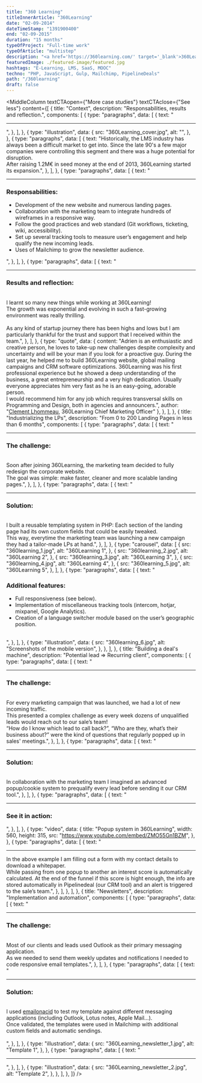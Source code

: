```yaml
---
title: "360 Learning"
titleInnerArticle: "360Learning"
date: "02-09-2014"
dateTimeStamp: "1391900400"
end: "02-09-2015"
duration: "15 months"
typeOfProject: "Full-time work"
typeOfArticle: "multistep"
description: "<a href='https://360learning.com/' target='_blank'>360Learning</a> is a LMS (Learning Management System) designed to help companies boost their internal employee’s training program. Packaged as a SaaS (Software as a Service), they are now one of the world’s leaders in the industry.<br><br>I joined the company in 2013 as a frontend developer and therefore was part of this incredible adventure at the very beginning.<br><br><b>Key outcomes:</b></b><ul><li>Coded the client-facing website and landing pages.</li><li>Technical setup of lead funnels.</li><li>These changes helped converting new clients and signing new deals (from 50k€ ARR to 1.5M€ ARR).</li></ul>"
featuredImage: ./featured-image/featured.jpg
hashtags: "E-Learning, LMS, SaaS, MOOC"
techno: "PHP, JavaScript, Gulp, Mailchimp, PipelineDeals"
path: "/360learning"
draft: false
---
```


<MiddleColumn
	textCTAopen={"More case studies"}
	textCTAclose={"See less"}
	content={[
		{
			title: "Context",
			description: "Responsabilities, results and reflection.",
			components: [
				{
					type: "paragraphs",
					data: [
						{
							text: "<hr>",
						},
					],
				},
				{
					type: "illustration",
					data: {
						src: "360Learning_cover.jpg",
						alt: "",
					},
				},
				{
					type: "paragraphs",
					data: [
						{
							text: "Historically, the LMS industry has always been a difficult market to get into. Since the late 90's a few major companies were controlling this segment and there was a huge potential for disruption.<br>After raising 1.2M€ in seed money at the end of 2013, 360Learning started its expansion.",
						},
					],
				},
				{
					type: "paragraphs",
					data: [
						{
							text: "<hr><h3>Responsabilities:</h3><ul><li>Development of the new website and numerous landing pages.</li><li>Collaboration with the marketing team to integrate hundreds of wireframes in a responsive way.</li><li>Follow the good practices and web standard (Git workflows, ticketing, wiki, accessibility).</li><li>Set up several tracking tools to measure user’s engagement and help qualify the new incoming leads.</li><li>Uses of Mailchimp to grow the newsletter audience.</li></ul>",
						},
					],
				},
				{
					type: "paragraphs",
					data: [
						{
							text: "<hr><h3>Results and reflection:</h3><br>I learnt so many new things while working at 360Learning!<br>The growth was exponential and evolving in such a fast-growing environment was really thrilling.<br><br>As any kind of startup journey there has been highs and lows but I am particularly thankful for the trust and support that I received within the team.",
						},
					],
				},
				{
					type: "quote",
					data: {
						content: "Adrien is an enthusiastic and creative person, he loves to take-up new challenges despite complexity and uncertainty and will be your man if you look for a proactive guy. During the last year, he helped me to build 360Learning website, global mailing campaigns and CRM software optimizations. 360Learning was his first professional experience but he showed a deep understanding of the business, a great entrepreneurship and a very high dedication. Usually everyone appreciates him very fast as he is an easy-going, adorable person.<br>I would recommend him for any job which requires transversal skills on Programming and Design, both in agencies and announcers.",
						author: "<a href='https://www.linkedin.com/in/clementlhommeau/' target='_blank'>Clement Lhommeau</a>, 360Learning Chief Marketing Officer"
					},
				},
			],
		},
		{
			title: "Industrializing the LPs",
			description: "From 0 to 200 Landing Pages in less than 6 months",
			components: [
				{
					type: "paragraphs",
					data: [
						{
							text: "<hr><h3>The challenge:</h3><br>Soon after joining 360Learning, the marketing team decided to fully redesign the corporate website.<br>The goal was simple: make faster, cleaner and more scalable landing pages.",
						},
					],
				},
				{
					type: "paragraphs",
					data: [
						{
							text: "<hr><h3>Solution:</h3><br>I built a reusable templating system in PHP: Each section of the landing page had its own custom fields that could be easily tweaked.<br>This way, everytime the marketing team was launching a new campaign they had a tailor-made LPs at hand.",
						},
					],
				},
				{
					type: "carousel",
					data: [
						{
							src: "360learning_1.jpg",
							alt: "360Learning 1",
						},
						{
							src: "360learning_2.jpg",
							alt: "360Learning 2",
						},
						{
							src: "360learning_3.jpg",
							alt: "360Learning 3",
						},
						{
							src: "360learning_4.jpg",
							alt: "360Learning 4",
						},
						{
							src: "360learning_5.jpg",
							alt: "360Learning 5",
						},
					],
				},
				{
					type: "paragraphs",
					data: [
						{
							text: "<h3>Additional features:</h3><ul><li>Full responsiveness (see below).</li><li>Implementation of miscellaneous tracking tools (intercom, hotjar, mixpanel, Google Analytics).</li><li>Creation of a language switcher module based on the user’s geographic position.</li></ul><br>",
						},
					],
				},
				{
					type: "illustration",
					data: {
						src: "360learning_6.jpg",
						alt: "Screenshots of the mobile version",
					},
				},
			],
		},
		{
			title: "Building a deal's machine",
			description: "Potential lead ⇒ Recurring client",
			components: [
				{
					type: "paragraphs",
					data: [
						{
							text: "<hr><h3>The challenge:</h3><br>For every marketing campaign that was launched, we had a lot of new incoming traffic.<br>This presented a complex challenge as every week dozens of unqualified leads would reach out to our sale’s team!<br>“How do I know which lead to call back?”, “Who are they, what’s their business about?” were the kind of questions that regularly popped up in sales' meetings.",
						},
					],
				},
				{
					type: "paragraphs",
					data: [
						{
							text: "<hr><h3>Solution:</h3><br>In collaboration with the marketing team I imagined an advanced popup/cookie system to prequalify every lead before sending it our CRM tool.",
						},
					],
				},
				{
					type: "paragraphs",
					data: [
						{
							text: "<hr><h3>See it in action:</h3>",
						},
					],
				},
				{
					type: "video",
					data: {
						title: "Popup system in 360Learning",
						width: 560,
						height: 315,
						src: "https://www.youtube.com/embed/ZMO55Gn1BZM",
					},
				},
				{
					type: "paragraphs",
					data: [
						{
							text: "<hr>In the above example I am filling out a form with my contact details to download a whitepaper.<br>While passing from one popup to another an interest score is automatically calculated. At the end of the funnel if this score is hight enough, the info are stored automatically in Pipelinedeal (our CRM tool) and an alert is triggered to the sale’s team.",
						},
					],
				},
			],
		},
		{
			title: "Newsletters",
			description: "Implementation and automation",
			components: [
				{
					type: "paragraphs",
					data: [
						{
							text: "<hr><h3>The challenge:</h3><br>Most of our clients and leads used Outlook as their primary messaging application.<br>As we needed to send them weekly updates and notifications I needed to code responsive email templates.",
						},
					],
				},
				{
					type: "paragraphs",
					data: [
						{
							text: "<hr><h3>Solution:</h3><br>I used <a href='https://www.emailonacid.com/' target='_blank'>emailonacid</a> to test my template against different messaging applications (including Outlook, Lotus notes, Apple Mail...).<br>Once validated, the templates were used in Mailchimp with additional custom fields and automatic sendings.<br><br>",
						},
					],
				},
				{
					type: "illustration",
					data: {
						src: "360Learning_newsletter_1.jpg",
						alt: "Template 1",
					},
				},
				{
					type: "paragraphs",
					data: [
						{
							text: "<hr>",
						},
					],
				},
				{
					type: "illustration",
					data: {
						src: "360Learning_newsletter_2.jpg",
						alt: "Template 2",
					},
				},
			],
		},
	]}
/>
